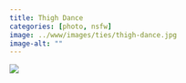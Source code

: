 ```yaml
---
title: Thigh Dance
categories: [photo, nsfw]
image: ../www/images/ties/thigh-dance.jpg
image-alt: ""
---
```


![](../www/images/ties/thigh-dance.jpg)

